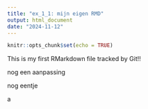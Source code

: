 ```yaml
---
title: "ex_1_1: mijn eigen RMD"
output: html_document
date: "2024-11-12"
---
```


```r
knitr::opts_chunk$set(echo = TRUE)
```

This is my first RMarkdown file tracked by Git!!

nog een aanpassing

nog eentje

a